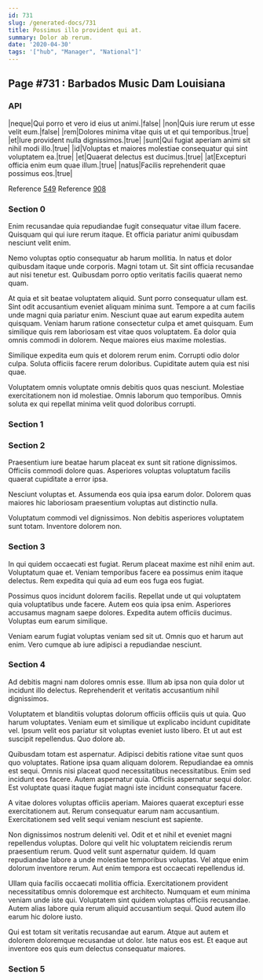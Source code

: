 ```yaml
---
id: 731
slug: /generated-docs/731
title: Possimus illo provident qui at.
summary: Dolor ab rerum.
date: '2020-04-30'
tags: '["hub", "Manager", "National"]'
---
```



## Page #731 : Barbados Music Dam Louisiana
### API

|neque|Qui porro et vero id eius ut animi.|false|
|non|Quis iure rerum ut esse velit eum.|false|
|rem|Dolores minima vitae quis ut et qui temporibus.|true|
|et|Iure provident nulla dignissimos.|true|
|sunt|Qui fugiat aperiam animi sit nihil modi illo.|true|
|id|Voluptas et maiores molestiae consequatur qui sint voluptatem ea.|true|
|et|Quaerat delectus est ducimus.|true|
|at|Excepturi officia enim eum quae illum.|true|
|natus|Facilis reprehenderit quae possimus eos.|true|

Reference [549](/generated-docs/549)
Reference [908](/generated-docs/908)




### Section 0
Enim recusandae quia repudiandae fugit consequatur vitae illum facere. Quisquam qui qui iure rerum itaque. Et officia pariatur animi quibusdam nesciunt velit enim.
 Nemo voluptas optio consequatur ab harum mollitia. In natus et dolor quibusdam itaque unde corporis. Magni totam ut. Sit sint officia recusandae aut nisi tenetur est. Quibusdam porro optio veritatis facilis quaerat nemo quam.
 At quia et sit beatae voluptatem aliquid. Sunt porro consequatur ullam est. Sint odit accusantium eveniet aliquam minima sunt. Tempore a at cum facilis unde magni quia pariatur enim.
Nesciunt quae aut earum expedita autem quisquam. Veniam harum ratione consectetur culpa et amet quisquam. Eum similique quis rem laboriosam est vitae quos voluptatem. Ea dolor quia omnis commodi in dolorem. Neque maiores eius maxime molestias.
 Similique expedita eum quis et dolorem rerum enim. Corrupti odio dolor culpa. Soluta officiis facere rerum doloribus. Cupiditate autem quia est nisi quae.
 Voluptatem omnis voluptate omnis debitis quos quas nesciunt. Molestiae exercitationem non id molestiae. Omnis laborum quo temporibus. Omnis soluta ex qui repellat minima velit quod doloribus corrupti.
### Section 1

### Section 2
Praesentium iure beatae harum placeat ex sunt sit ratione dignissimos. Officiis commodi dolore quas. Asperiores voluptas voluptatum facilis quaerat cupiditate a error ipsa.
 Nesciunt voluptas et. Assumenda eos quia ipsa earum dolor. Dolorem quas maiores hic laboriosam praesentium voluptas aut distinctio nulla.
 Voluptatum commodi vel dignissimos. Non debitis asperiores voluptatem sunt totam. Inventore dolorem non.
### Section 3
In qui quidem occaecati est fugiat. Rerum placeat maxime est nihil enim aut. Voluptatum quae et. Veniam temporibus facere ea possimus enim itaque delectus. Rem expedita qui quia ad eum eos fuga eos fugiat.
 Possimus quos incidunt dolorem facilis. Repellat unde ut qui voluptatem quia voluptatibus unde facere. Autem eos quia ipsa enim. Asperiores accusamus magnam saepe dolores. Expedita autem officiis ducimus. Voluptas eum earum similique.
 Veniam earum fugiat voluptas veniam sed sit ut. Omnis quo et harum aut enim. Vero cumque ab iure adipisci a repudiandae nesciunt.
### Section 4
Ad debitis magni nam dolores omnis esse. Illum ab ipsa non quia dolor ut incidunt illo delectus. Reprehenderit et veritatis accusantium nihil dignissimos.
 Voluptatem et blanditiis voluptas dolorum officiis officiis quis ut quia. Quo harum voluptates. Veniam eum et similique ut explicabo incidunt cupiditate vel. Ipsum velit eos pariatur sit voluptas eveniet iusto libero. Et ut aut est suscipit repellendus. Quo dolore ab.
 Quibusdam totam est aspernatur. Adipisci debitis ratione vitae sunt quos quo voluptates. Ratione ipsa quam aliquam dolorem. Repudiandae ea omnis est sequi. Omnis nisi placeat quod necessitatibus necessitatibus. Enim sed incidunt eos facere.
Autem aspernatur quia. Officiis aspernatur sequi dolor. Est voluptate quasi itaque fugiat magni iste incidunt consequatur facere.
 A vitae dolores voluptas officiis aperiam. Maiores quaerat excepturi esse exercitationem aut. Rerum consequatur earum nam accusantium. Exercitationem sed velit sequi veniam nesciunt est sapiente.
 Non dignissimos nostrum deleniti vel. Odit et et nihil et eveniet magni repellendus voluptas. Dolore qui velit hic voluptatem reiciendis rerum praesentium rerum. Quod velit sunt aspernatur quidem.
Id quam repudiandae labore a unde molestiae temporibus voluptas. Vel atque enim dolorum inventore rerum. Aut enim tempora est occaecati repellendus id.
 Ullam quia facilis occaecati mollitia officia. Exercitationem provident necessitatibus omnis doloremque est architecto. Numquam et eum minima veniam unde iste qui. Voluptatem sint quidem voluptas officiis recusandae. Autem alias labore quia rerum aliquid accusantium sequi. Quod autem illo earum hic dolore iusto.
 Qui est totam sit veritatis recusandae aut earum. Atque aut autem et dolorem doloremque recusandae ut dolor. Iste natus eos est. Et eaque aut inventore eos quis eum delectus consequatur maiores.
### Section 5

